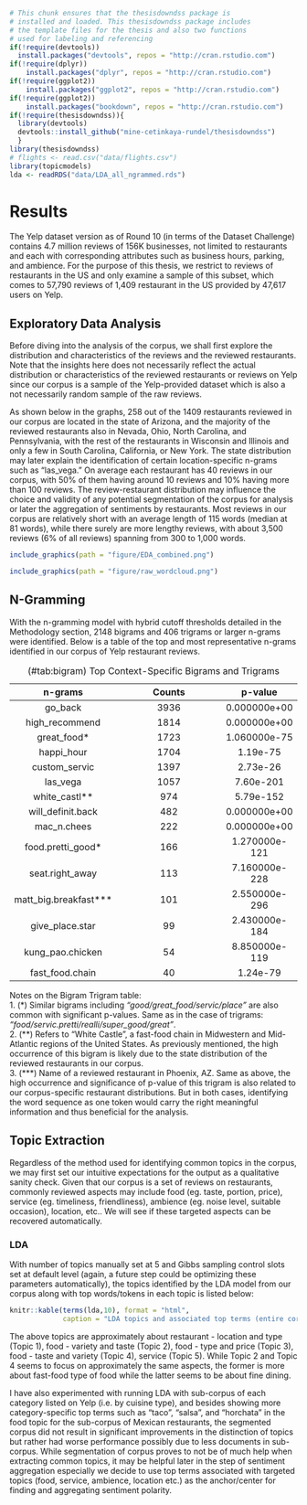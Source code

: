 ```r
# This chunk ensures that the thesisdowndss package is
# installed and loaded. This thesisdowndss package includes
# the template files for the thesis and also two functions
# used for labeling and referencing
if(!require(devtools))
  install.packages("devtools", repos = "http://cran.rstudio.com")
if(!require(dplyr))
    install.packages("dplyr", repos = "http://cran.rstudio.com")
if(!require(ggplot2))
    install.packages("ggplot2", repos = "http://cran.rstudio.com")
if(!require(ggplot2))
    install.packages("bookdown", repos = "http://cran.rstudio.com")
if(!require(thesisdowndss)){
  library(devtools)
  devtools::install_github("mine-cetinkaya-rundel/thesisdowndss")
  }
library(thesisdowndss)
# flights <- read.csv("data/flights.csv")
library(topicmodels)
lda <- readRDS("data/LDA_all_ngrammed.rds")
```


# Results {#results}
The Yelp dataset version as of Round 10 (in terms of the Dataset Challenge) contains 4.7 million reviews of 156K businesses, not limited to restaurants and each with corresponding attributes such as business hours, parking, and ambience. For the purpose of this thesis, we restrict to reviews of restaurants in the US and only examine a sample of this subset, which comes to 57,790 reviews of 1,409 restaurant in the US provided by 47,617 users on Yelp.  

## Exploratory Data Analysis  
Before diving into the analysis of the corpus, we shall first explore the distribution and characteristics of the reviews and the reviewed restaurants. Note that the insights here does not necessarily reflect the actual distribution or characteristics of the reviewed restaurants or reviews on Yelp since our corpus is a sample of the Yelp-provided dataset which is also a not necessarily random sample of the raw reviews.  

As shown below in the graphs, 258 out of the 1409 restaurants reviewed in our corpus are located in the state of Arizona, and the majority of the reviewed restaurants also in Nevada, Ohio, North Carolina, and Pennsylvania, with the rest of the restaurants in Wisconsin and Illinois and only a few in South Carolina, California, or New York. The state distribution may later explain the identification of certain location-specific n-grams such as “las_vega.” On average each restaurant has 40 reviews in our corpus, with 50% of them having around 10 reviews and 10% having more than 100 reviews. The review-restaurant distribution may influence the choice and validity of any potential segmentation of the corpus for analysis or later the aggregation of sentiments by restaurants. Most reviews in our corpus are relatively short with an average length of 115 words (median at 81 words), while there surely are more lengthy reviews, with about 3,500 reviews (6% of all reviews) spanning from 300 to 1,000 words.  

```r
include_graphics(path = "figure/EDA_combined.png")
```  

```r
include_graphics(path = "figure/raw_wordcloud.png")
```  

## N-Gramming  
With the n-gramming model with hybrid cutoff thresholds detailed in the Methodology section, 2148 bigrams and 406 trigrams or larger n-grams were identified. Below is a table of the top and most representative n-grams identified in our corpus of Yelp restaurant reviews.  

-----------------------------------------------------------------------------
  n-grams                             Counts                      p-value
------------------------- ------------------------------------ --------------
  go_back                              3936                      0.000000e+00
  
  high_recommend                       1814                      0.000000e+00   
  
  great_food\*                         1723                      1.060000e-75
  
  happi_hour                           1704                      1.19e-75
  
  custom_servic                        1397                      2.73e-26
  
  las_vega                             1057                      7.60e-201
  
  white_castl\*\*                      974                       5.79e-152
  
  will_definit.back                    482                       0.000000e+00
  
  mac_n.chees                          222                       0.000000e+00
  
  food.pretti_good\*                   166                       1.270000e-121
  
  seat.right_away                      113                       7.160000e-228
  
  matt_big.breakfast\*\*\*             101                       2.550000e-296
  
  give_place.star                      99                        2.430000e-184
  
  kung_pao.chicken                     54                        8.850000e-119
  
  fast_food.chain                      40                        1.24e-79
------------------------- ------------------------------------- --------------
Table: (\#tab:bigram) Top Context-Specific Bigrams and Trigrams   

Notes on the Bigram Trigram table:  
1. (\*) Similar bigrams including *“good/great_food/servic/place”* are also common with significant p-values. Same as in the case of trigrams: *“food/servic.pretti/realli/super_good/great”*.  
2. (\*\*) Refers to “White Castle”, a fast-food chain in Midwestern and Mid-Atlantic regions of the United States. As previously mentioned, the high occurrence of this bigram is likely due to the state distribution of the reviewed restaurants in our corpus.  
3. (\*\*\*) Name of a reviewed restaurant in Phoenix, AZ. Same as above, the high occurrence and significance of p-value of this trigram is also related to our corpus-specific restaurant distributions. But in both cases, identifying the word sequence as one token would carry the right meaningful information and thus beneficial for the analysis.   

## Topic Extraction   
Regardless of the method used for identifying common topics in the corpus, we may first set our intuitive expectations for the output as a qualitative sanity check. Given that our corpus is a set of reviews on restaurants, commonly reviewed aspects may include food (eg. taste, portion, price), service (eg. timeliness, friendliness), ambience (eg. noise level, suitable occasion), location, etc.. We will see if these targeted aspects can be recovered automatically.   

### LDA   
With number of topics manually set at 5 and Gibbs sampling control slots set at default level (again, a future step could be optimizing these parameters automatically), the topics identified by the LDA model from our corpus along with top words/tokens in each topic is listed below:   

```r
knitr::kable(terms(lda,10), format = "html",
             caption = "LDA topics and associated top terms (entire corpus, stemmed)")
```   
The above topics are approximately about restaurant - location and type (Topic 1), food - variety and taste (Topic 2), food - type and price (Topic 3), food - taste and variety (Topic 4), service (Topic 5). While Topic 2 and Topic 4 seems to focus on approximately the same aspects, the former is more about fast-food type of food while the latter seems to be about fine dining.   

I have also experimented with running LDA with sub-corpus of each category listed on Yelp (i.e. by cuisine type), and besides showing more category-specific top terms such as “taco”, “salsa”, and “horchata” in the food topic for the sub-corpus of Mexican restaurants, the segmented corpus did not result in significant improvements in the distinction of topics but rather had worse performance possibly due to less documents in sub-corpus. While segmentation of corpus proves to not be of much help when extracting common topics, it may be helpful later in the step of sentiment aggregation especially we decide to use top terms associated with targeted topics (food, service, ambience, location etc.) as the anchor/center for finding and aggregating sentiment polarity.   


<!-- ## Tables -->

<!-- In addition to the tables that can be automatically generated from a data frame in **R** that you saw in [R Markdown Basics] using the `kable` function, you can also create tables using _pandoc_. (More information is available at <http://pandoc.org/README.html#tables>.)  This might be useful if you don't have values specifically stored in **R**, but you'd like to display them in table form.  Below is an example.  Pay careful attention to the alignment in the table and hyphens to create the rows and columns. -->

<!-- ---------------------------------------------------------------------------------- -->
<!--   Factors                    Correlation between Parents & Child      Inherited -->
<!-- ------------------------- ----------------------------------------- -------------- -->
<!--   Education                                -0.49                         Yes -->

<!--   Socio-Economic Status                     0.28                        Slight -->

<!--   Income                                    0.08                          No -->

<!--   Family Size                               0.18                        Slight -->

<!--   Occupational Prestige                     0.21                        Slight -->
<!-- ------------------------- ----------------------------------------- -------------- -->
<!-- Table: (\#tab:inher) Correlation of Inheritance Factors for Parents and Child -->

<!-- We can also create a link to the table by doing the following: Table \@ref(tab:inher).  If you go back to [Loading and exploring data] and look at the `kable` table, we can create a reference to this max delays table too: Table \@ref(tab:maxdelays). The addition of the `(\#tab:inher)` option to the end of the table caption allows us to then make a reference to Table `\@ref(tab:label)`. Note that this reference could appear anywhere throughout the document after the table has appeared. -->

<!-- <!-- We will next explore ways to create this label-ref link using figures. --> 

<!-- \clearpage -->

<!-- <!-- clearpage ends the page, and also dumps out all floats. -->
<!--   Floats are things like tables and figures. -->


<!-- ## Figures -->

<!-- If your thesis has a lot of figures, _R Markdown_ might behave better for you than that other word processor.  One perk is that it will automatically number the figures accordingly in each chapter.    You'll also be able to create a label for each figure, add a caption, and then reference the figure in a way similar to what we saw with tables earlier.  If you label your figures, you can move the figures around and _R Markdown_ will automatically adjust the numbering for you.  No need for you to remember!  So that you don't have to get too far into LaTeX to do this, a couple **R** functions have been created for you to assist.  You'll see their use below. -->

<!-- <!-- -->
<!-- One thing that may be annoying is the way _R Markdown_ handles "floats" like tables and figures (it's really \LaTeX's fault). \LaTeX\ will try to find the best place to put your object based on the text around it and until you're really, truly done writing you should just leave it where it lies. There are some optional arguments specified in the options parameter of the `label` function.  If you need to shift your figure around, it might be good to look here on tweaking the options argument:  <https://en.wikibooks.org/wiki/LaTeX/Floats,_Figures_and_Captions> -->

<!-- If you need a graphic or tabular material to be part of the text, you can just put it inline. If you need it to appear in the list of figures or tables, it should be placed in a code chunk. -->
<!-- -->


<!-- In the **R** chunk below, we will load in a picture stored as `duke.png` in our main directory.  We then give it the caption of "Duke logo", the label of "dukelogo", and specify that this is a figure.  Make note of the different **R** chunk options that are given in the R Markdown file (not shown in the knitted document). -->

<!-- ```{r dukelogo, fig.cap="Duke logo"} -->
<!-- include_graphics(path = "figure/duke.png") -->
<!-- ``` -->

<!-- Here is a reference to the Duke logo: Figure \@ref(fig:dukelogo).  Note the use of the `fig:` code here.  By naming the **R** chunk that contains the figure, we can then reference that figure later as done in the first sentence here.  We can also specify the caption for the figure via the R chunk option `fig.cap`. -->

<!-- \clearpage -->

<!-- <!-- starts a new page and stops trying to place floats such as tables and figures -->

<!-- Below we will investigate how to save the output of an **R** plot and label it in a way similar to that done above.  Recall the `flights` dataset from Chapter \@ref(rmd-basics).  (Note that we've shown a different way to reference a section or chapter here.)  We will next explore a bar graph with the mean flight departure delays by airline from Portland for 2014.  Note also the use of the `scale` parameter which is discussed on the next page. -->

<!-- ```{r delaysboxplot, warnings=FALSE, messages=FALSE, fig.cap="Mean Delays by Airline", fig.width=6} -->
<!-- flights %>% group_by(carrier) %>% -->
<!--   summarize(mean_dep_delay = mean(dep_delay)) %>% -->
<!--   ggplot(aes(x = carrier, y = mean_dep_delay)) + -->
<!--   geom_bar(position = "identity", stat = "identity", fill = "red") -->
<!-- ``` -->

<!-- Here is a reference to this image: Figure \@ref(fig:delaysboxplot). -->

<!-- A table linking these carrier codes to airline names is available at <https://github.com/ismayc/pnwflights14/blob/master/data/airlines.csv>. -->

<!-- \clearpage -->

<!-- Next, we will explore the use of the `out.extra` chunk option, which can be used to shrink or expand an image loaded from a file by specifying `"scale= "`. Here we use the mathematical graph stored in the "subdivision.pdf" file. -->

<!-- ```{r subd, results="asis", echo=FALSE, fig.cap="Subdiv. graph", out.extra="scale=0.75"} -->
<!-- include_graphics("figure/subdivision.pdf") -->
<!-- ``` -->

<!-- Here is a reference to this image: Figure \@ref(fig:subd).  Note that `echo=FALSE` is specified so that the **R** code is hidden in the document. -->

<!-- **More Figure Stuff** -->

<!-- Lastly, we will explore how to rotate and enlarge figures using the `out.extra` chunk option.  (Currently this only works in the PDF version of the book.) -->

<!-- ```{r subd2, results="asis", echo=FALSE, out.extra="angle=180, scale=1.1", fig.cap="A Larger Figure, Flipped Upside Down"} -->
<!-- include_graphics("figure/subdivision.pdf") -->
<!-- ``` -->

<!-- As another example, here is a reference: Figure \@ref(fig:subd2). -->

<!-- ## Footnotes and Endnotes -->

<!-- You might want to footnote something. ^[footnote text] The footnote will be in a smaller font and placed appropriately. Endnotes work in much the same way. -->

<!-- ## Bibliographies -->

<!-- Of course you will need to cite things, and you will probably accumulate an armful of sources. There are a variety of tools available for creating a bibliography database (stored with the .bib extension).  In addition to BibTeX suggested below, you may want to consider using the free and easy-to-use tool called Zotero.  The Duke librarians have created Zotero documentation at <https://library.duke.edu/research/zotero>.  In addition, a tutorial is available from Middlebury College at <http://sites.middlebury.edu/zoteromiddlebury/>. -->

<!-- _R Markdown_ uses _pandoc_ (<http://pandoc.org/>) to build its bibliographies.  One nice caveat of this is that you won't have to do a second compile to load in references as standard LaTeX requires. To cite references in your thesis (after creating your bibliography database), place the reference name inside square brackets and precede it by the "at" symbol.  For example, here's a reference to a book about worrying:  [@Molina1994].  This `Molina1994` entry appears in a file called `thesis.bib` in the `bib` folder.  This bibliography database file was created by a program called BibTeX.  You can call this file something else if you like (look at the YAML header in the main .Rmd file) and, by default, is to placed in the `bib` folder. -->

<!-- For more information about BibTeX and bibliographies, see the following documentation from Reed College at (<http://web.reed.edu/cis/help/latex/index.html>)^[@reedweb2007]. There are three pages on this topic:  _bibtex_ (which talks about using BibTeX, at <http://web.reed.edu/cis/help/latex/bibtex.html>), _bibtexstyles_ (about how to find and use the bibliography style that best suits your needs, at <http://web.reed.edu/cis/help/latex/bibtexstyles.html>) and _bibman_ (which covers how to make and maintain a bibliography by hand, without BibTeX, at <http://web.reed.edu/cis/help/latex/bibman.html>). The last page will not be useful unless you have only a few sources. -->

<!-- If you look at the YAML header at the top of the main .Rmd file you can see that we can specify the style of the bibliography by referencing the appropriate csl file.  You can download a variety of different style files at <https://www.zotero.org/styles>.  Make sure to download the file into the csl folder. -->

<!-- **Tips for Bibliographies** -->

<!-- - Like with thesis formatting, the sooner you start compiling your bibliography for something as large as thesis, the better. Typing in source after source is mind-numbing enough; do you really want to do it for hours on end in late April? Think of it as procrastination. -->
<!-- - The cite key (a citation's label) needs to be unique from the other entries. -->
<!-- - When you have more than one author or editor, you need to separate each author's name by the word "and" e.g. `Author = {Noble, Sam and Youngberg, Jessica},`. -->
<!-- - Bibliographies made using BibTeX (whether manually or using a manager) accept LaTeX markup, so you can italicize and add symbols as necessary. -->
<!-- - To force capitalization in an article title or where all lowercase is generally used, bracket the capital letter in curly braces. -->

<!-- ## Anything else? -->

<!-- If you'd like to see examples of other things in this template, please contact Mine Cetinkaya-Rundel (email <mine@stat.duke.edu>) with your suggestions. We love to see people using _R Markdown_ for their theses, and are happy to help. -->
